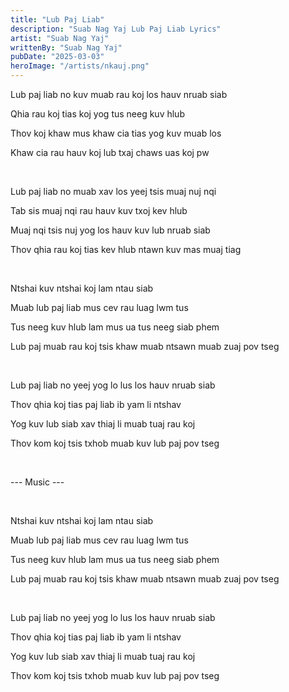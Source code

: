```yaml
---
title: "Lub Paj Liab"
description: "Suab Nag Yaj Lub Paj Liab Lyrics"
artist: "Suab Nag Yaj"
writtenBy: "Suab Nag Yaj"
pubDate: "2025-03-03"
heroImage: "/artists/nkauj.png"
---
```


Lub paj liab no kuv muab rau koj los hauv nruab siab

Qhia rau koj tias koj yog tus neeg kuv hlub

Thov koj khaw mus khaw cia tias yog kuv muab los

Khaw cia rau hauv koj lub txaj chaws uas koj pw

<br />

Lub paj liab no muab xav los yeej tsis muaj nuj nqi

Tab sis muaj nqi rau hauv kuv txoj kev hlub

Muaj nqi tsis nuj yog los hauv kuv lub nruab siab

Thov qhia rau koj tias kev hlub ntawn kuv mas muaj tiag

<br />

Ntshai kuv ntshai koj lam ntau siab

Muab lub paj liab mus cev rau luag lwm tus

Tus neeg kuv hlub lam mus ua tus neeg siab phem

Lub paj muab rau koj tsis khaw muab ntsawn muab zuaj pov tseg

<br />

Lub paj liab no yeej yog lo lus los hauv nruab siab

Thov qhia koj tias paj liab ib yam li ntshav

Yog kuv lub siab xav thiaj li muab tuaj rau koj

Thov kom koj tsis txhob muab kuv lub paj pov tseg

<br />

--- Music ---

<br />

Ntshai kuv ntshai koj lam ntau siab

Muab lub paj liab mus cev rau luag lwm tus

Tus neeg kuv hlub lam mus ua tus neeg siab phem

Lub paj muab rau koj tsis khaw muab ntsawn muab zuaj pov tseg

<br />

Lub paj liab no yeej yog lo lus los hauv nruab siab

Thov qhia koj tias paj liab ib yam li ntshav

Yog kuv lub siab xav thiaj li muab tuaj rau koj

Thov kom koj tsis txhob muab kuv lub paj pov tseg
